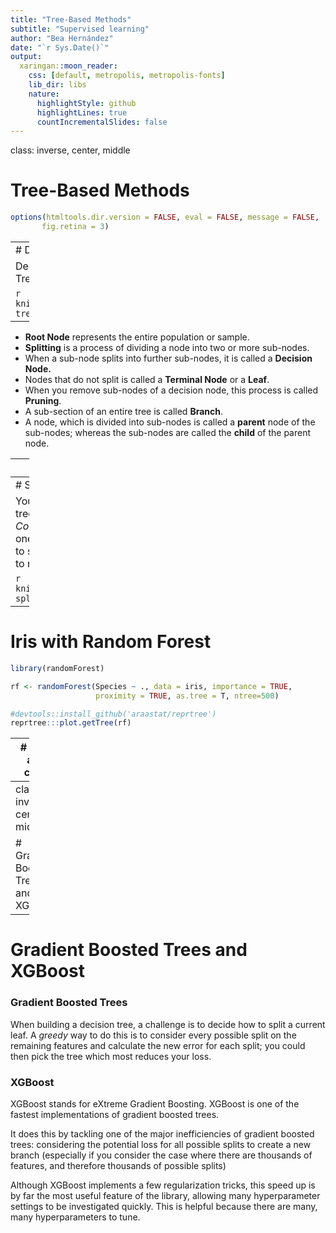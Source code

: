 ```yaml
---
title: "Tree-Based Methods"
subtitle: "Supervised learning"
author: "Bea Hernández"
date: "`r Sys.Date()`"
output: 
  xaringan::moon_reader:
    css: [default, metropolis, metropolis-fonts]
    lib_dir: libs
    nature:
      highlightStyle: github
      highlightLines: true
      countIncrementalSlides: false
---
```

class: inverse, center, middle

# Tree-Based Methods

```r
options(htmltools.dir.version = FALSE, eval = FALSE, message = FALSE,
       fig.retina = 3)
```

---
# Decision trees

Decision tree is a type of supervised learning algorithm that can be used in both regression and classification problems. Tree-based models can be a lot  intuitive.

```r
knitr::include_graphics('http://res.cloudinary.com/dyd911kmh/image/upload/f_auto,q_auto:best/v1528907338/decision-tree_c2yyos.png')
```

--

- **Root Node** represents the entire population or sample.
- **Splitting** is a process of dividing a node into two or more sub-nodes.
- When a sub-node splits into further sub-nodes, it is called a **Decision Node.**
- Nodes that do not split is called a **Terminal Node** or a **Leaf**.
- When you remove sub-nodes of a decision node, this process is called **Pruning**.
- A sub-section of an entire tree is called **Branch**.
- A node, which is divided into sub-nodes is called a **parent** node of the sub-nodes; whereas the sub-nodes are called the **child** of the parent node.

---
# Decision trees

```r
weather <- tibble::tribble(
    ~Week, ~Sky_condition, ~Wind_speed, ~Humidity, ~Good_result,
        1,       "cloudy",       "low",    "high",        "yes",
        2,        "rainy",       "low",  "normal",        "yes",
        3,        "sunny",      "high",  "normal",        "yes",
        4,       "cloudy",      "high",    "high",        "yes",
        5,       "cloudy",       "low",  "normal",        "yes",
        6,        "rainy",      "high",    "high",         "no",
        7,        "rainy",      "high",  "normal",         "no",
        8,       "cloudy",      "high",  "normal",        "yes",
        9,        "sunny",       "low",    "high",         "no",
       10,        "sunny",       "low",  "normal",        "yes",
       11,        "rainy",       "low",  "normal",        "yes",
       12,        "sunny",       "low",    "high",         "no",
       13,        "sunny",      "high",    "high",         "no"
    )
head(weather)
```

The tree subsets the data by certain criteria and then builds a tree so that when we have new data, it follows the branches of the tree to a result.

```r
knitr::include_graphics('figs/decision-tree-2.png')
```

---
# Splitting the trees

You begin by looking at how a decision tree works by splitting on the variable *Sky Condition*, but why did we choose that one? Why not choose a different variable to split on instead? A decision tree wants to maximize the *purity* of its splits.

```r
knitr::include_graphics('figs/decision-splitting.png')
```

---
# Iris with Random Forest

```r
library(randomForest)

rf <- randomForest(Species ~ ., data = iris, importance = TRUE, 
                   proximity = TRUE, as.tree = T, ntree=500)

#devtools::install_github('araastat/reprtree')
reprtree:::plot.getTree(rf)
```

---
# Pros and cons

The major advantage of using decision trees is that they are intuitively **very easy to explain**. They can be displayed graphically, and they can easily handle qualitative predictors *without* the need to create dummy variables.

However, decision trees generally do not have the same level of predictive accuracy as other approaches, since **they aren't quite robust**. A small change in the data can cause a large change in the final estimated tree. Decision trees are prone to **overfitting**, especially when a tree is particularly deep. This is due to the amount of specificity we look at leading to smaller sample of events that meet the previous assumptions.

**Random forest** builds multiple decision trees and merges them together to get a more accurate and stable prediction.

```r
knitr::include_graphics('https://qph.fs.quoracdn.net/main-qimg-55d780e747ab1c9decd7f3828cc684a9')
```

---
class: inverse, center, middle

# Gradient Boosted Trees and XGBoost

---
# Gradient Boosted Trees and XGBoost

### Gradient Boosted Trees

When building a decision tree, a challenge is to decide how to split a current leaf. A *greedy* way to do this is to consider every possible split on the remaining features and calculate the new error for each split; you could then pick the tree which most reduces your loss.

### XGBoost

XGBoost stands for eXtreme Gradient Boosting. XGBoost is one of the fastest implementations of gradient boosted trees.

It does this by tackling one of the major inefficiencies of gradient boosted trees: considering the potential loss for all possible splits to create a new branch (especially if you consider the case where there are thousands of features, and therefore thousands of possible splits)

Although XGBoost implements a few regularization tricks, this speed up is by far the most useful feature of the library, allowing many hyperparameter settings to be investigated quickly. This is helpful because there are many, many hyperparameters to tune.
